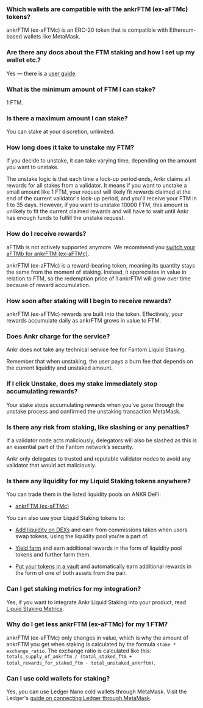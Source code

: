 ### Which wallets are compatible with the ankrFTM (ex-aFTMс) tokens?

ankrFTM (ex-aFTMс) is an ERC-20 token that is compatible with Ethereum-based wallets like MetaMask.

### Are there any docs about the FTM staking and how I set up my wallet etc.?

Yes — there is a [user guide](https://www.ankr.com/docs/liquid-staking/ftm/stake/).

### What is the minimum amount of FTM I can stake?

1 FTM.

### Is there a maximum amount I can stake?

You can stake at your discretion, unlimited.

### How long does it take to unstake my FTM?

If you decide to unstake, it can take varying time, depending on the amount you want to unstake.   

The unstake logic is that each time a lock-up period ends, Ankr claims all rewards for all stakes from a validator. It means if you want to unstake a small amount like 1 FTM, your request will likely fit rewards claimed at the end of the current validator's lock-up period, and you'll receive your FTM in 1 to 35 days. However, if you want to unstake 10000 FTM, this amount is unlikely to fit the current claimed rewards and will have to wait until Ankr has enough funds to fulfill the unstake request.

### How do I receive rewards?

aFTMb is not actively supported anymore. We recommend you [switch your aFTMb for ankrFTM (ex-aFTMc)](https://www.ankr.com/staking/switch/?from=aFTMb).   

  

ankrFTM (ex-aFTMc) is a reward-bearing token, meaning its quantity stays the same from the moment of staking. Instead, it appreciates in value in relation to FTM, so the redemption price of 1 ankrFTM will grow over time because of reward accumulation.

### How soon after staking will I begin to receive rewards?

ankrFTM (ex-aFTMc) rewards are built into the token. Effectively, your rewards accumulate daily as ankrFTM grows in value to FTM.

### Does Ankr charge for the service?

Ankr does not take any technical service fee for Fantom Liquid Staking.   

 Remember that when unstaking, the user pays a burn fee that depends on the current liquidity and unstaked amount.

### If I click Unstake, does my stake immediately stop accumulating rewards?

Your stake stops accumulating rewards when you've gone through the unstake process and confirmed the unstaking transaction MetaMask.

### Is there any risk from staking, like slashing or any penalties?

If a validator node acts maliciously, delegators will also be slashed as this is an essential part of the Fantom network’s security.  

  

Ankr only delegates to trusted and reputable validator nodes to avoid any validator that would act maliciously.

### Is there any liquidity for my Liquid Staking tokens anywhere?

You can trade them in the listed liquidity pools on ANKR DeFi:

* [ankrFTM (ex-aFTMс)](https://www.ankr.com/staking/defi/?assets=ankrFTM)

You can also use your Liquid Staking tokens to:

* [Add liquidity on DEXs](https://www.ankr.com/docs/defi/liquidity-pools/) and earn from commissions taken when users swap tokens, using the liquidity pool you're a part of.

* [Yield farm](https://www.ankr.com/docs/defi/yield-farming/) and earn additional rewards in the form of liquidity pool tokens and further farm them.

* [Put your tokens in a vault](https://www.ankr.com/docs/defi/vaults/) and automatically earn additional rewards in the form of one of both assets from the pair.

### Can I get staking metrics for my integration?

Yes, if you want to integrate Ankr Liquid Staking into your product, read [Liquid Staking Metrics](https://www.ankr.com/docs/staking-for-developers/restful-api/staking-metrics/).

### Why do I get less ankrFTM (ex-aFTMc) for my 1 FTM?

ankrFTM (ex-aFTMc) only changes in value, which is why the amount of ankrFTM you get when staking is calculated by the formula `stake * exchange_ratio`. The exchange ratio is calculated like this: `totals_supply_of_ankrftm / (total_staked_ftm + total_rewards_for_staked_ftm - total_unstaked_ankrftm)`.

### Can I use cold wallets for staking?

Yes, you can use Ledger Nano cold wallets through MetaMask. Visit the Ledger's [guide on connecting Ledger through MetaMask](https://www.ledger.com/academy/security/the-safest-way-to-use-metamask).
